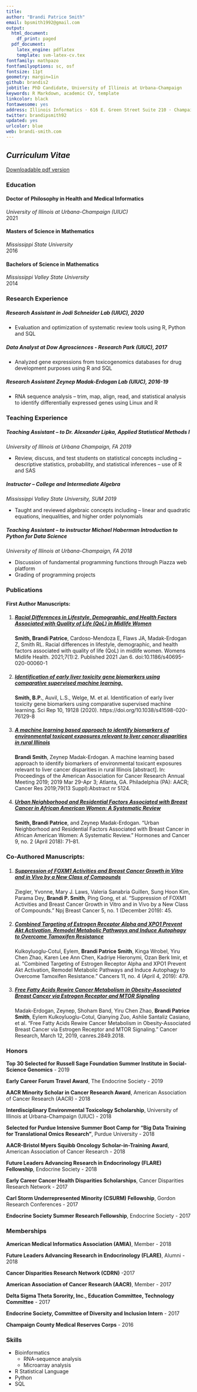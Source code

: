 ```yaml
---
title:
author: "Brandi Patrice Smith"
email: bpsmith1992@gmail.com
output:
  html_document:
    df_print: paged
  pdf_document:
    latex_engine: pdflatex
    template: svm-latex-cv.tex
fontfamily: mathpazo
fontfamilyoptions: sc, osf
fontsize: 11pt
geometry: margin=1in
github: brandis2
jobtitle: PhD Candidate, University of Illinois at Urbana-Champaign
keywords: R Markdown, academic CV, template
linkcolor: black
fontawesome: yes
address: Illinois Informatics · 616 E. Green Street Suite 210 · Champaign, IL 61820
twitter: brandipsmith92
updated: yes
urlcolor: blue
web: brandi-smith.com
---
```

## *Curriculum Vitae*

[Downloadable pdf version](BPS_CV.pdf)

### Education  

#### Doctor of Philosophy in Health and Medical Informatics 
*University of Illinois at Urbana-Champaign (UIUC)*  
2021

#### Masters of Science in Mathematics 
*Mississippi State University*  
2016

#### Bachelors of Science in Mathematics 
*Mississippi Valley State University*  
2014  

### Research Experience

##### Research Assistant in Jodi Schneider Lab (UIUC), 2020  

* Evaluation and optimization of systematic review tools using R, Python and SQL

##### Data Analyst at Dow Agrosciences - Research Park (UIUC), 2017  

* Analyzed gene expressions from toxicogenomics databases for drug development purposes using R and SQL

##### Research Assistant	Zeynep Madak-Erdogan Lab (UIUC), 2016-19  

* RNA sequence analysis – trim, map, align, read, and statistical analysis to identify differentially expressed genes using Linux and R

### Teaching Experience  

##### Teaching Assistant – to Dr. Alexander Lipka, Applied Statistical Methods I  
*University of Illinois at Urbana Champaign, FA 2019*  

* Review, discuss, and test students on statistical concepts including – descriptive statistics, probability, and statistical inferences – use of R and SAS

##### Instructor – College and Intermediate Algebra  
*Mississippi Valley State University, SUM 2019*  

* Taught and reviewed algebraic concepts including – linear and quadratic equations, inequalities, and higher order polynomials
	
##### Teaching Assistant – to instructor Michael Haberman Introduction to Python for Data Science  
*University of Illinois at Urbana-Champaign, FA 2018*  

* Discussion of fundamental programming functions through Piazza web platform  
* Grading of programming projects  


### Publications  

#### First Author Manuscripts:

1. ##### [Racial Differences in Lifestyle, Demographic, and Health Factors Associated with Quality of Life (QoL) in Midlife Women](https://www.ncbi.nlm.nih.gov/pmc/articles/PMC7788772/)  
**Smith, Brandi Patrice**, Cardoso-Mendoza E, Flaws JA, Madak-Erdogan Z, Smith RL. Racial differences in lifestyle, demographic, and health factors associated with quality of life (QoL) in midlife women. Womens Midlife Health. 2021;7(1):2. Published 2021 Jan 6. doi:10.1186/s40695-020-00060-1  


2. ##### [Identification of early liver toxicity gene biomarkers using comparative supervised machine learning.](https://doi.org/10.1038/s41598-020-76129-8) 
**Smith, B.P.**, Auvil, L.S., Welge, M. et al. Identification of early liver toxicity gene biomarkers using comparative supervised machine learning. Sci Rep 10, 19128 (2020). https://doi.org/10.1038/s41598-020-76129-8

3. ##### [A machine learning based approach to identify biomarkers of environmental toxicant exposures relevant to liver cancer disparities in rural Illinois](https://cancerres.aacrjournals.org/content/79/13_Supplement/5124.short)  
**Brandi Smith**, Zeynep Madak-Erdogan. A machine learning based approach to identify biomarkers of environmental toxicant exposures relevant to liver cancer disparities in rural Illinois [abstract]. In: Proceedings of the American Association for Cancer Research Annual Meeting 2019; 2019 Mar 29-Apr 3; Atlanta, GA. Philadelphia (PA): AACR; Cancer Res 2019;79(13 Suppl):Abstract nr 5124.  

4. ##### [Urban Neighborhood and Residential Factors Associated with Breast Cancer in African American Women: A Systematic Review](https://doi.org/10.1007/s12672-018-0325-x)  
**Smith, Brandi Patrice**, and Zeynep Madak-Erdogan. “Urban Neighborhood and Residential Factors Associated with Breast Cancer in African American Women: A Systematic Review.” Hormones and Cancer 9, no. 2 (April 2018): 71–81.  

### Co-Authored Manuscripts:

1. ##### [Suppression of FOXM1 Activities and Breast Cancer Growth in Vitro and in Vivo by a New Class of Compounds](https://doi.org/10.1038/s41523-019-0141-7)  
Ziegler, Yvonne, Mary J. Laws, Valeria Sanabria Guillen, Sung Hoon Kim, Parama Dey, **Brandi P. Smith**, Ping Gong, et al. “Suppression of FOXM1 Activities and Breast Cancer Growth in Vitro and in Vivo by a New Class of Compounds.” Npj Breast Cancer 5, no. 1 (December 2019): 45.   

2. ##### [Combined Targeting of Estrogen Receptor Alpha and XPO1 Prevent Akt Activation, Remodel Metabolic Pathways and Induce Autophagy to Overcome Tamoxifen Resistance](https://doi.org/10.3390/cancers11040479)  
Kulkoyluoglu-Cotul, Eylem, **Brandi Patrice Smith**, Kinga Wrobel, Yiru Chen Zhao, Karen Lee Ann Chen, Kadriye Hieronymi, Ozan Berk Imir, et al. “Combined Targeting of Estrogen Receptor Alpha and XPO1 Prevent Akt Activation, Remodel Metabolic Pathways and Induce Autophagy to Overcome Tamoxifen Resistance.” Cancers 11, no. 4 (April 4, 2019): 479.  

3. ##### [Free Fatty Acids Rewire Cancer Metabolism in Obesity-Associated Breast Cancer via Estrogen Receptor and MTOR Signaling](https://doi.org/10.1158/0008-5472.CAN-18-2849)  
Madak-Erdogan, Zeynep, Shoham Band, Yiru Chen Zhao, **Brandi Patrice Smith**, Eylem Kulkoyluoglu-Cotul, Qianying Zuo, Ashlie Santaliz Casiano, et al. “Free Fatty Acids Rewire Cancer Metabolism in Obesity-Associated Breast Cancer via Estrogen Receptor and MTOR Signaling.” Cancer Research, March 12, 2019, canres.2849.2018. 

### Honors
**Top 30 Selected for Russell Sage Foundation Summer Institute in Social-Science Genomics** - 2019  

**Early Career Forum Travel Award**, The Endocrine Society - 2019  

**AACR Minority Scholar in Cancer Research Award**, American Association of Cancer Research (AACR) - 2018  

**Interdisciplinary Environmental Toxicology Scholarship**, University of Illinois at Urbana-Champaign (UIUC) - 2018  

**Selected for Purdue Intensive Summer Boot Camp for “Big Data Training for Translational Omics Research”**, Purdue University - 2018  

**AACR-Bristol Myers Squibb Oncology Scholar-in-Training Award**, American Association of Cancer Research - 2018  

**Future Leaders Advancing Research in Endocrinology (FLARE) Fellowship**, Endocrine Society - 2018  


**Early Career Cancer Health Disparities Scholarships**, Cancer Disparities Research Network - 2017  

**Carl Storm Underrepresented Minority (CSURM) Fellowship**, Gordon Research Conferences - 2017  

**Endocrine Society Summer Research Fellowship**, Endocrine Society - 2017  



### Memberships
**American Medical Informatics Association (AMIA)**, Member - 2018  

**Future Leaders Advancing Research in Endocrinology (FLARE)**, Alumni - 2018  

**Cancer Disparities Research Network	(CDRN)** -2017  

**American Association of Cancer Research (AACR)**, Member - 2017  

**Delta Sigma Theta Sorority, Inc., Education Committee, Technology Committee** - 2017  

**Endocrine Society, Committee of Diversity and Inclusion Intern** - 2017  

**Champaign County Medical Reserves Corps** - 2016  


### Skills
* Bioinformatics  
    + RNA-sequence analysis  
    + Microarray analysis  
    
* R Statistical Language  
* Python
* SQL
